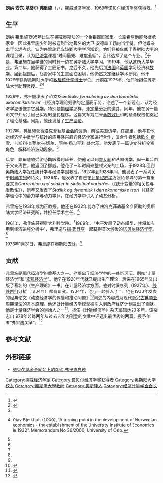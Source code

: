 {{Infobox_Scientist
| name              = 朗纳·弗里施{{Nobel icon|1969年诺贝尔经济学奖|诺贝尔经济学奖}}<br />Ragnar Frisch
| image             = Uio_frisch_2006_0025.jpg
| caption           = 朗纳·弗里施
| birth_date        = 1895年3月3日
| birth_place       = [[挪威|挪威]][[奥斯陆|奥斯陆]]
| death_date        = {{death date and age|1973|1|31|1895|3|3}}
| death_place       = [[挪威|挪威]][[奥斯陆|奥斯陆]]
| residence         = 
| nationality       = [[挪威|挪威]]
| field             = [[经济学|经济学]]
| known_for         = [[计量经济学|计量经济学]]<br />[[生产理论|生产理论]]
| work_institution  = [[奥斯陆大学|奥斯陆大学]]
| alma_mater        = [[奥斯陆大学|奥斯陆大学]]
| doctoral_advisor  = 
| doctoral_students = 
| prizes            = [[诺贝尔经济学奖|诺贝尔经济学奖]]（1969年）
| religion          = 
| footnotes         = 
| URL               = 
}}
'''朗纳·安东·基蒂尔·弗里施'''（{{lang-no|Ragnar Anton Kittil Frisch}}，{{bd|1895年|3月3日|1973年|1月31日|catIdx=Frisch, Ragnar}}），[[挪威|挪威]][[经济学家|经济学家]]，1969年[[诺贝尔经济学奖|诺贝尔经济学奖]]获得者。<ref name="nobel_1969">{{cite web |url=http://nobelprize.org/nobel_prizes/economics/laureates/1969/index.html |title=The Sveriges Riksbank Prize in Economic Sciences in Memory of Alfred Nobel 1969 |publisher=[[诺贝尔基金会|诺贝尔基金会]] |date= |accessdate=2008年12月24日 |language=en |archive-date=2013年5月11日 |archive-url=https://web.archive.org/web/20130511160840/http://www.nobelprize.org/nobel_prizes/economics/laureates/1969/index.html |dead-url=no }}</ref>

== 生平 ==
朗纳·弗里施1895年出生在挪威[[奥斯陆|奥斯陆]]的一个金银器匠家里。长辈希望他能够继承家业，因此弗里施少年时被送到当地著名的大卫·安德森工场内当学徒。但他母亲出于长远考虑，认为弗里施还应该到[[大学|大学]]{{里}}学习知识。他们仔细查阅了[[奥斯陆大学|奥斯陆大学]]的课程目录，认为[[经济学|经济学]]课程“时间最短、难度最低”，因此选择了这个专业。<ref name="nobel_autobio">{{cite web |url=http://nobelprize.org/nobel_prizes/economics/laureates/1969/frisch-autobio.html |title=Autobiography |author=Ragnar Frisch |publisher=[[诺贝尔基金会|诺贝尔基金会]] |date= |accessdate=2008年12月24日 |language=en |archive-date=2013年6月5日 |archive-url=https://web.archive.org/web/20130605233438/http://www.nobelprize.org/nobel_prizes/economics/laureates/1969/frisch-autobio.html |dead-url=no }}</ref>于是，弗里施在当学徒的同时也一边在奥斯陆大学学习。1919年，他从这所大学毕业。第二年，他获得了工匠证书。之后不久，他先后到[[法国|法国]]和[[英国|英国]]学习经济和[[数学|数学]]。回到祖国后，尽管家中的生意面临困境，他仍然决定继续学术研究。他于1926年获得奥斯陆大学的[[数理统计学|数理统计学]][[博士|博士]]学位。此前在1925年，他开始担任奥斯陆大学助理教授。<ref name="nobel_autobio"/><ref name="oslo">{{En icon}}Olav Bjerkholt (2000), "A turning point in the development of Norwegian economics - the establishment of the University Institute of Economics in 1932". Memorandum No 36/2000, University of Oslo.</ref>

1926年，弗里施发表了论文''Kvantitativ formulering av den teoretiske økonomikks lover''（《经济学理论规律的定量表示》），论述了一个新观点，认为经济学应该像其它[[科学|科学]]，特别是[[物理学|物理学]]那样，走[[定量分析|定量分析]]的道路。同年，他在另一篇论文中介绍了自己实现的量化程序。这篇文章为后来[[基数效用|基数效用]]和{{le|序数效用|Ordinal utility}}的精确规格化奠定了理论基础。同期，他还发展了[[生产理论|生产理论]]。

1927年，弗里施获得[[洛克菲勒基金会|洛克菲勒基金会]]的资助，前往美国访学。在那里，他与其他对经济学中数学与统计的应用感兴趣的经济学家进行合作，其合作者包括[[欧文·费雪|欧文·费雪]]、[[韦斯利·克莱尔·米切尔|韦斯利·克莱尔·米切尔]]、[[阿林·扬|阿林·扬]]和[[亨利·舒尔茨|亨利·舒尔茨]]。他发表了一篇论文分析投资角色，解释经济波动现象。<ref name="oslo"/>

后来，弗里施的受资助期限得到延长，使他可以到[[意大利|意大利]]和法国访学，但一年后由于父亲离世，他返回了挪威。他花了一年时间来整顿父亲的工场，于1928年回到奥斯陆大学担任统计学与经济学副教授。1927年到1928年间，他发表了一系列关于[[时间序列|时间序列]]的论文。1929年，他发表了自己在[[计量经济学|计量经济学]]方法论领域的第一篇重要文章''Correlation and scatter in statistical variables''（《统计变量的相关性与发散性》），同年又发表了''Statikk og dynamikk i den økonomiske teori''（《经济学理论中的静力学与动力学》），在经济学中引入了动态分析。

弗里施在1931年成为正教授。他还在1932年创办了由洛克菲勒基金会资助的奥斯陆大学经济研究所，并担任学术主任。<ref name="nobel_autobio"/>

1961年，弗里施获得[[意大利科学院|意大利科学院]]{{le|费尔特里内利奖|Feltrinelli Prize}}。<ref name="nobel_autobio"/>1969年，“由于发展了动态模型，并将其应用到经济进程分析中”，弗里施与[[揚·廷貝亨|揚·廷貝亨]]一起获得首次颁发的[[诺贝尔经济学奖|诺贝尔经济学奖]]。<ref name="nobel_1969"/>

1973年1月31日，弗里施在奥斯陆去世。<ref name="nobel_autobio"/>

== 贡献 ==
弗里施是现代经济学的奠基人之一。他提出了经济学中的一些新词汇，例如“计量经济学”和“[[宏观经济学|宏观经济学]]”。他早在1920年代就已提出生产理论，后来在1965年又出版了著名的《生产理论》一书。在计量经济学方面，他对时间序列（1927年）、[[线性回归|线性回归]]分析（1934年）都有研究。1934年，他与{{le|弗雷德里克·沃|Frederick V. Waugh}}一起引入了“{{le|弗里施-沃定理|Frisch–Waugh–Lovell theorem}}”。他在1933年发表的经典论文《动态经济学的传播和推动问题》<ref>{{cite web |url=http://money.163.com/07/1012/14/3QK2F26B00252E8H.html |title=1969年：简·丁伯根和拉格纳·弗里希 |publisher=[[网易|网易]] |date=2007年10月12日 |accessdate=2008年12月24日 |language=zh |archive-date=2020年9月14日 |archive-url=https://web.archive.org/web/20200914174858/http://money.163.com/07/1012/14/3QK2F26B00252E8H.html |dead-url=no }}</ref>阐述的内容成为现代[[新兴古典学派|新兴古典]][[商业周期|商业周期]]理论的基本原理。他还对计量经济学模型被引入到政府经济计划做出了贡献。他是计量经济学会的创始人之一<ref>{{cite web |url=http://www.econometricsociety.org/society.asp#bhistory |title=What is the Econometric Society? |publisher=The Econometric Society |date= |accessdate=2008年12月24日 |language=en |archive-date=2013年6月9日 |archive-url=https://web.archive.org/web/20130609192616/http://www.econometricsociety.org/society.asp#bhistory |dead-url=no }}</ref>，担任《计量经济学》杂志编辑达20多年。该杂志自1978年起每两年从过去五年内刊登的文章中评选出最优秀的两篇，授予作者“弗里施奖章”。<ref>{{cite web |url=http://www.econometricsociety.org/frischmedal.asp |title=The Frisch Medal Award |publisher=The Econometric Society |date= |accessdate=2008年12月24日 |language=en |archive-date=2014年8月8日 |archive-url=https://web.archive.org/web/20140808180912/http://www.econometricsociety.org/frischmedal.asp |dead-url=no }}</ref>

== 参考文献 ==
{{reflist}}

== 外部链接 ==
* {{En icon}}[http://nobelprize.org/nobel_prizes/economics/laureates/1969/frisch-autobio.html 诺贝尔基金会网站上的朗纳·弗里施自传] {{Wayback|url=http://nobelprize.org/nobel_prizes/economics/laureates/1969/frisch-autobio.html |date=20130605233438 }}

{{诺贝尔经济学奖获得者}}
{{经济计量学会会长}}
{{Authority control}}
{{DEFAULTSORT:Frisch, Ragnar}}

[[Category:挪威经济学家|Category:挪威经济学家]]
[[Category:诺贝尔经济学奖获得者|Category:诺贝尔经济学奖获得者]]
[[Category:奥斯陆大学校友|Category:奥斯陆大学校友]]
[[Category:奧斯陸大學教師|Category:奧斯陸大學教師]]
[[Category:奧斯陸人|Category:奧斯陸人]]
[[Category:经济计量学会会长|Category:经济计量学会会长]]